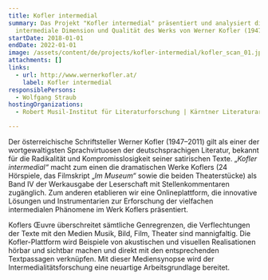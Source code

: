 ```yaml
---
title: Kofler intermedial
summary: Das Projekt "Kofler intermedial" präsentiert und analysiert die
  intermediale Dimension und Qualität des Werks von Werner Kofler (1947–2011).
startDate: 2018-01-01
endDate: 2022-01-01
image: /assets/content/de/projects/kofler-intermedial/kofler_scan_01.jpg
attachments: []
links:
  - url: http://www.wernerkofler.at/
    label: Kofler intermedial
responsiblePersons:
  - Wolfgang Straub
hostingOrganizations:
  - Robert Musil-Institut für Literaturforschung | Kärntner Literaturarchiv

---
```

Der österreichische Schriftsteller Werner Kofler (1947–2011) gilt als einer der wortgewaltigsten Sprachvirtuosen der deutschsprachigen Literatur, bekannt für die Radikalität und Kompromisslosigkeit seiner satirischen Texte. „_Kofler intermedial“_ macht zum einen die dramatischen Werke Koflers (24 Hörspiele, das Filmskript „_Im Museum“_ sowie die beiden Theaterstücke) als Band IV der Werkausgabe der Leserschaft mit Stellenkommentaren zugänglich. Zum anderen etablieren wir eine Onlineplattform, die innovative Lösungen und Instrumentarien zur Erforschung der vielfachen intermedialen Phänomene im Werk Koflers präsentiert.

Koflers Œuvre überschreitet sämtliche Genregrenzen, die Verflechtungen der Texte mit den Medien Musik, Bild, Film, Theater sind mannigfaltig. Die Kofler-Plattform wird Beispiele von akustischen und visuellen Realisationen hörbar und sichtbar machen und direkt mit den entsprechenden Textpassagen verknüpfen. Mit dieser Mediensynopse wird der Intermedialitätsforschung eine neuartige Arbeitsgrundlage bereitet.